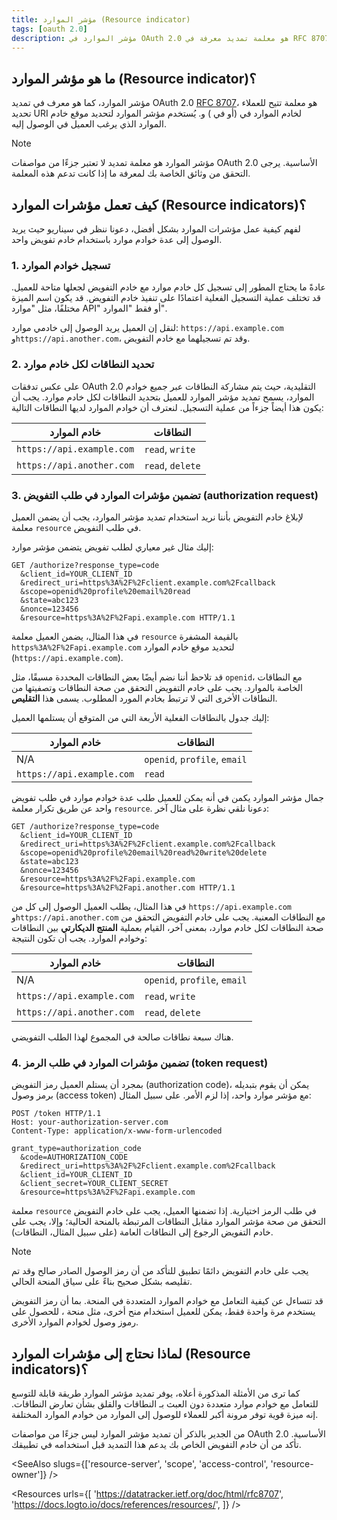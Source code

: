 ```yaml
---
title: مؤشر الموارد (Resource indicator)
tags: [oauth 2.0]
description: مؤشر الموارد في OAuth 2.0 هو معلمة تمديد معرفة في RFC 8707 تتيح للعملاء تحديد موقع خادم الموارد في الطلب التفويضي (authorization request). يوفر طريقة قابلة للتوسع للتعامل مع خوادم موارد متعددة في خادم تفويض (authorization server) واحد.
---
```


## ما هو مؤشر الموارد (Resource indicator)؟

مؤشر الموارد، كما هو معرف في تمديد OAuth 2.0 [RFC 8707](https://datatracker.ietf.org/doc/html/rfc8707)، هو معلمة تتيح للعملاء تحديد URI لخادم الموارد في <Ref slug="authorization-request" /> (أو <Ref slug="authentication-request" /> في <Ref slug="openid-connect" />) و<Ref slug="token-request" />. يُستخدم مؤشر الموارد لتحديد موقع خادم الموارد الذي يرغب العميل في الوصول إليه.

> [!Note]
> مؤشر الموارد هو معلمة تمديد لا تعتبر جزءًا من مواصفات OAuth 2.0 الأساسية. يرجى التحقق من وثائق <Ref slug="authorization-server" /> الخاصة بك لمعرفة ما إذا كانت تدعم هذه المعلمة.

## كيف تعمل مؤشرات الموارد (Resource indicators)؟

لفهم كيفية عمل مؤشرات الموارد بشكل أفضل، دعونا ننظر في سيناريو حيث يريد <Ref slug="client" /> الوصول إلى عدة <Ref slug="resource-server">خوادم موارد</Ref> باستخدام خادم تفويض واحد.

### 1. تسجيل خوادم الموارد

عادةً ما يحتاج المطور إلى تسجيل كل خادم موارد مع خادم التفويض لجعلها متاحة للعميل. قد تختلف عملية التسجيل الفعلية اعتمادًا على تنفيذ خادم التفويض. قد يكون اسم الميزة مختلفًا، مثل "موارد API" أو فقط "الموارد".

لنقل إن العميل يريد الوصول إلى خادمي موارد: `https://api.example.com` و`https://api.another.com`، وقد تم تسجيلهما مع خادم التفويض.

### 2. تحديد النطاقات لكل خادم موارد

على عكس تدفقات OAuth 2.0 التقليدية، حيث يتم مشاركة <Ref slug="scope">النطاقات</Ref> عبر جميع خوادم الموارد، يسمح تمديد مؤشر الموارد للعميل بتحديد النطاقات لكل خادم موارد. يجب أن يكون هذا أيضاً جزءاً من عملية التسجيل. لنعترف أن خوادم الموارد لديها النطاقات التالية:

| خادم الموارد              | النطاقات         |
|--------------------------|------------------|
| `https://api.example.com` | `read`, `write`  |
| `https://api.another.com` | `read`, `delete` |

### 3. تضمين مؤشرات الموارد في طلب التفويض (authorization request)

لإبلاغ خادم التفويض بأننا نريد استخدام تمديد مؤشر الموارد، يجب أن يضمن العميل معلمة `resource` في طلب التفويض.

إليك مثال غير معياري لطلب تفويض يتضمن مؤشر موارد:

```http
GET /authorize?response_type=code
  &client_id=YOUR_CLIENT_ID
  &redirect_uri=https%3A%2F%2Fclient.example.com%2Fcallback
  &scope=openid%20profile%20email%20read
  &state=abc123
  &nonce=123456
  &resource=https%3A%2F%2Fapi.example.com HTTP/1.1
```

في هذا المثال، يضمن العميل معلمة `resource` بالقيمة المشفرة `https%3A%2F%2Fapi.example.com` لتحديد موقع خادم الموارد (`https://api.example.com`).

قد تلاحظ أننا نضم أيضًا بعض النطاقات المحددة مسبقًا، مثل `openid`، مع النطاقات الخاصة بالموارد. يجب على خادم التفويض التحقق من صحة النطاقات وتصفيتها من النطاقات الأخرى التي لا ترتبط بخادم المورد المطلوب. يسمى هذا **التقليص**.

إليك جدول بالنطاقات الفعلية الأربعة التي من المتوقع أن يستلمها العميل:

| خادم الموارد              | النطاقات                  |
|--------------------------|---------------------------|
| N/A                      | `openid`, `profile`, `email` |
| `https://api.example.com` | `read`                    |

جمال مؤشر الموارد يكمن في أنه يمكن للعميل طلب عدة خوادم موارد في طلب تفويض واحد عن طريق تكرار معلمة `resource`. دعونا نلقي نظرة على مثال آخر:

```http
GET /authorize?response_type=code
  &client_id=YOUR_CLIENT_ID
  &redirect_uri=https%3A%2F%2Fclient.example.com%2Fcallback
  &scope=openid%20profile%20email%20read%20write%20delete
  &state=abc123
  &nonce=123456
  &resource=https%3A%2F%2Fapi.example.com
  &resource=https%3A%2F%2Fapi.another.com HTTP/1.1
```

في هذا المثال، يطلب العميل الوصول إلى كل من `https://api.example.com` و`https://api.another.com` مع النطاقات المعنية. يجب على خادم التفويض التحقق من صحة النطاقات لكل خادم موارد، بمعنى آخر، القيام بعملية **المنتج الديكارتي** بين النطاقات وخوادم الموارد. يجب أن تكون النتيجة:

| خادم الموارد              | النطاقات                  |
|--------------------------|---------------------------|
| N/A                      | `openid`, `profile`, `email` |
| `https://api.example.com` | `read`, `write`           |
| `https://api.another.com` | `read`, `delete`          |

هناك سبعة نطاقات صالحة في المجموع لهذا الطلب التفويضي.

### 4. تضمين مؤشرات الموارد في طلب الرمز (token request)

بمجرد أن يستلم العميل رمز التفويض (authorization code)، يمكن أن يقوم بتبديله برمز وصول (access token) مع مؤشر موارد واحد، إذا لزم الأمر. على سبيل المثال:

```http
POST /token HTTP/1.1
Host: your-authorization-server.com
Content-Type: application/x-www-form-urlencoded

grant_type=authorization_code
  &code=AUTHORIZATION_CODE
  &redirect_uri=https%3A%2F%2Fclient.example.com%2Fcallback
  &client_id=YOUR_CLIENT_ID
  &client_secret=YOUR_CLIENT_SECRET
  &resource=https%3A%2F%2Fapi.example.com
```

معلمة `resource` في طلب الرمز اختيارية. إذا تضمنها العميل، يجب على خادم التفويض التحقق من صحة مؤشر الموارد مقابل النطاقات المرتبطة بالمنحة الحالية؛ وإلا، يجب على خادم التفويض الرجوع إلى النطاقات العامة (على سبيل المثال، <Ref slug="openid-connect" /> النطاقات).

> [!Note]
> يجب على خادم التفويض دائمًا تطبيق <Ref slug="access-control" /> للتأكد من أن رمز الوصول الصادر صالح وقد تم تقليصه بشكل صحيح بناءً على سياق المنحة الحالي.

قد تتساءل عن كيفية التعامل مع خوادم الموارد المتعددة في المنحة. بما أن رمز التفويض يستخدم مرة واحدة فقط، يمكن للعميل استخدام منح أخرى، مثل منحة <Ref slug="refresh-token" />، للحصول على رموز وصول لخوادم الموارد الأخرى.

## لماذا نحتاج إلى مؤشرات الموارد (Resource indicators)؟

كما ترى من الأمثلة المذكورة أعلاه، يوفر تمديد مؤشر الموارد طريقة قابلة للتوسع للتعامل مع خوادم موارد متعددة دون العبث بـ <Ref slug="scope">النطاقات</Ref> والقلق بشأن تعارض النطاقات. إنه ميزة قوية توفر مرونة أكبر للعملاء للوصول إلى الموارد من خوادم الموارد المختلفة.

من الجدير بالذكر أن تمديد مؤشر الموارد ليس جزءًا من مواصفات OAuth 2.0 الأساسية. تأكد من أن خادم التفويض الخاص بك يدعم هذا التمديد قبل استخدامه في تطبيقك.

<SeeAlso slugs={['resource-server', 'scope', 'access-control', 'resource-owner']} />

<Resources
  urls={[
    'https://datatracker.ietf.org/doc/html/rfc8707',
    'https://docs.logto.io/docs/references/resources/',
  ]}
/>